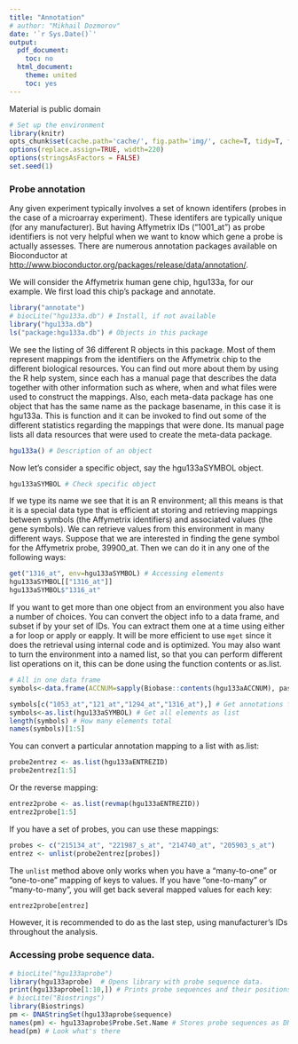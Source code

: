 ```yaml
---
title: "Annotation"
# author: "Mikhail Dozmorov"
date: '`r Sys.Date()`'
output:
  pdf_document:
    toc: no
  html_document:
    theme: united
    toc: yes
---
```


Material is public domain

```r
# Set up the environment
library(knitr) 
opts_chunk$set(cache.path='cache/', fig.path='img/', cache=T, tidy=T, fig.keep='high', echo=T, dpi=100, out.width=700)
options(replace.assign=TRUE, width=220)
options(stringsAsFactors = FALSE)
set.seed(1)
```

### Probe annotation

Any given experiment typically involves a set of known identifers (probes
in the case of a microarray experiment). These identifers are typically unique
(for any manufacturer). But having Affymetrix IDs ("1001_at") as probe identifiers is not very helpful when we want to know which gene a probe is actually assesses. There are numerous annotation packages available on Bioconductor at [http://www.bioconductor.org/packages/release/data/annotation/](http://www.bioconductor.org/packages/release/data/annotation/).

We will consider the Affymetrix human gene chip, hgu133a, for our example. We first load this chip's package and annotate.

```r
library("annotate")
# biocLite("hgu133a.db") # Install, if not available
library("hgu133a.db")
ls("package:hgu133a.db") # Objects in this package
```

We see the listing of 36 different R objects in this package. Most of them represent mappings from the identifiers on the Affymetrix chip to the different biological resources. You can find out more about them by using the R help system, since each has a manual page that describes the data together with other information such as where, when and what files were used to construct the mappings. Also, each meta-data package has one object that has the same name as the package basename, in this case it is hgu133a. This is function and it can be invoked to find out some of the different statistics regarding the mappings that were done. Its manual page lists all data resources that were used to create the meta-data package.

```r
hgu133a() # Description of an object
```

Now let's consider a specific object, say the hgu133aSYMBOL object.

```r
hgu133aSYMBOL # Check specific object
```

If we type its name we see that it is an R environment; all this means is that it is a special data type that is efficient at storing and retrieving mappings between symbols (the Affymetrix identifiers) and associated values (the gene symbols). We can retrieve values from this environment in many different ways. Suppose that we are interested in finding the gene symbol for the Affymetrix probe, 39900_at. Then we can do it in any one of the following ways:

```r
get("1316_at", env=hgu133aSYMBOL) # Accessing elements
hgu133aSYMBOL[["1316_at"]]
hgu133aSYMBOL$"1316_at"
```

If you want to get more than one object from an environment you also have a number of choices. You can convert the object info to a data frame, and subset if by your set of IDs. You can extract them one at a time using either a for loop or apply or eapply. It will be more efficient to use `mget` since it does the retrieval using internal code and is optimized. You may also want to turn the environment into a named list, so that you can perform different list operations on it, this can be done using the function contents or as.list.

```r
# All in one data frame
symbols<-data.frame(ACCNUM=sapply(Biobase::contents(hgu133aACCNUM), paste, collapse=", "), SYMBOL=sapply(Biobase::contents(hgu133aSYMBOL), paste, collapse=", "), DESC=sapply(Biobase::contents(hgu133aGENENAME), paste, collapse=", ")) # Get all elements as data frame

symbols[c("1053_at","121_at","1294_at","1316_at"),] # Get annotations for several elements
symbols<-as.list(hgu133aSYMBOL) # Get all elements as list
length(symbols) # How many elements total
names(symbols)[1:5]
```

You can convert a particular annotation mapping to a list with as.list:

```r
probe2entrez <- as.list(hgu133aENTREZID)
probe2entrez[1:5]
```

Or the reverse mapping:

```r
entrez2probe <- as.list(revmap(hgu133aENTREZID))
entrez2probe[1:5]
```

If you have a set of probes, you can use these mappings:

```r
probes <- c("215134_at", "221987_s_at", "214740_at", "205903_s_at")
entrez <- unlist(probe2entrez[probes])
```

The `unlist` method above only works when you have a "many-to-one" or "one-to-one" mapping of keys to values. If you have "one-to-many" or "many-to-many", you will  get back several mapped values for each key:

```r
entrez2probe[entrez]
```

However, it is recommended to do as the last step, using manufacturer's IDs throughout the analysis.

### Accessing probe sequence data.

```r
# biocLite("hgu133aprobe")
library(hgu133aprobe)  # Opens library with probe sequence data.
print(hgu133aprobe[1:10,]) # Prints probe sequences and their positions for first two Affy IDs
# biocLite("Biostrings")
library(Biostrings)
pm <- DNAStringSet(hgu133aprobe$sequence)
names(pm) <- hgu133aprobe$Probe.Set.Name # Stores probe sequences as DNAStringSet object. See HT-Seq manual for more details.
head(pm) # Look what's there
```
